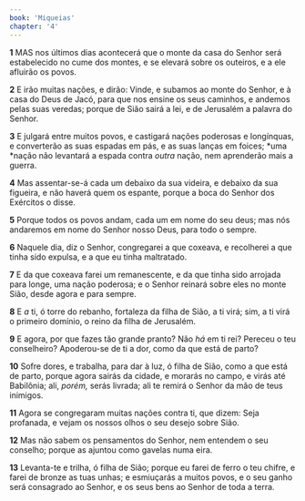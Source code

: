 ```yaml
---
book: 'Miqueias'
chapter: '4'
---
```


**1** MAS nos últimos dias acontecerá que o monte da casa do Senhor será estabelecido no cume dos montes, e se elevará sobre os outeiros, e a ele afluirão os povos.

**2** E irão muitas nações, e dirão: Vinde, e subamos ao monte do Senhor, e à casa do Deus de Jacó, para que nos ensine os seus caminhos, e andemos pelas suas veredas; porque de Sião sairá a lei, e de Jerusalém a palavra do Senhor.

**3** E julgará entre muitos povos, e castigará nações poderosas e longínquas, e converterão as suas espadas em pás, e as suas lanças em foices; *uma *nação não levantará a espada contra _outra_ nação, nem aprenderão mais a guerra.

**4** Mas assentar-se-á cada um debaixo da sua videira, e debaixo da sua figueira, e não haverá quem os espante, porque a boca do Senhor dos Exércitos o disse.

**5** Porque todos os povos andam, cada um em nome do seu deus; mas nós andaremos em nome do Senhor nosso Deus, para todo o sempre.

**6** Naquele dia, diz o Senhor, congregarei a que coxeava, e recolherei a que tinha sido expulsa, e a que eu tinha maltratado.

**7** E da que coxeava farei um remanescente, e da que tinha sido arrojada para longe, uma nação poderosa; e o Senhor reinará sobre eles no monte Sião, desde agora e para sempre.

**8** E _a_ ti, ó torre do rebanho, fortaleza da filha de Sião, a ti virá; sim, a ti virá o primeiro domínio, o reino da filha de Jerusalém.

**9** E agora, por que fazes tão grande pranto? Não _há_ em ti rei? Pereceu o teu conselheiro? Apoderou-se de ti a dor, como da que está de parto?

**10** Sofre dores, e trabalha, para dar à luz, ó filha de Sião, como a que está de parto, porque agora sairás da cidade, e morarás no campo, e virás até Babilônia; ali, _porém,_ serás livrada; ali te remirá o Senhor da mão de teus inimigos.

**11** Agora se congregaram muitas nações contra ti, que dizem: Seja profanada, e vejam os nossos olhos o seu desejo sobre Sião.

**12** Mas não sabem os pensamentos do Senhor, nem entendem o seu conselho; porque as ajuntou como gavelas numa eira.

**13** Levanta-te e trilha, ó filha de Sião; porque eu farei de ferro o teu chifre, e farei de bronze as tuas unhas; e esmiuçarás a muitos povos, e o seu ganho será consagrado ao Senhor, e os seus bens ao Senhor de toda a terra.
